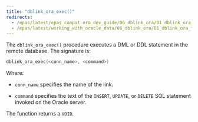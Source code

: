 ```yaml
---
title: "dblink_ora_exec()"
redirects:
  - /epas/latest/epas_compat_ora_dev_guide/06_dblink_ora/01_dblink_ora_functions_and_procedures/06_dblink_ora_exec/ #generated for docs/epas/reorg-role-use-case-mode
  - /epas/latest/working_with_oracle_data/06_dblink_ora/01_dblink_ora_functions_and_procedures/06_dblink_ora_exec/
---
```


<div id="dblink_ora_exec" class="registered_link"></div>

The `dblink_ora_exec()` procedure executes a DML or DDL statement in the remote database. The signature is:

```c
dblink_ora_exec(<conn_name>, <command>)
```

Where:

-   `conn_name` specifies the name of the link.

-   `command` specifies the text of the `INSERT`, `UPDATE`, or `DELETE` SQL statement invoked on the Oracle server.

The function returns a `VOID`.
